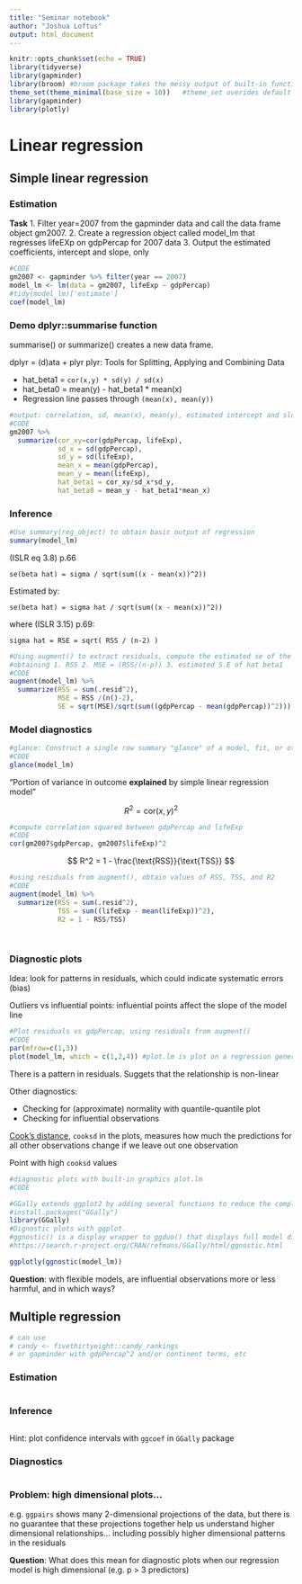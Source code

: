 ```yaml
---
title: "Seminar notebook"
author: "Joshua Loftus"
output: html_document
---
```


```r
knitr::opts_chunk$set(echo = TRUE)
library(tidyverse)
library(gapminder)
library(broom) #broom package takes the messy output of built-in functions in R, such as lm,#nls, or t.test, and turns them into tidy tibbles.
theme_set(theme_minimal(base_size = 10))   #theme_set overides default ggplot theme
library(gapminder)
library(plotly)
```

# Linear regression

## Simple linear regression

### Estimation

**Task** 
1. Filter year=2007 from the gapminder data and call the data frame object gm2007.
2. Create a regression object called model_lm that regresses lifeEXp on gdpPercap for 2007 data
3. Output the estimated coefficients, intercept and slope, only

```r
#CODE
gm2007 <- gapminder %>% filter(year == 2007)
model_lm <- lm(data = gm2007, lifeExp ~ gdpPercap)
#tidy(model_lm)['estimate']
coef(model_lm)
```


### Demo dplyr::summarise function

summarise() or summarize() creates a new data frame.

dplyr = (d)ata + plyr 
plyr: Tools for Splitting, Applying and Combining Data

- hat_beta1 = `cor(x,y) * sd(y) / sd(x)`
- hat_beta0 = mean(y) - hat_beta1 * mean(x)
- Regression line passes through `(mean(x), mean(y))`


```r
#output: correlation, sd, mean(x), mean(y), estimated intercept and slope coefficient using formula
#CODE
gm2007 %>% 
  summarize(cor_xy=cor(gdpPercap, lifeExp),
            sd_x = sd(gdpPercap),
            sd_y = sd(lifeExp),
            mean_x = mean(gdpPercap),
            mean_y = mean(lifeExp),
            hat_beta1 = cor_xy/sd_x*sd_y,
            hat_beta0 = mean_y - hat_beta1*mean_x)
```

### Inference

```r
#Use summary(reg_object) to obtain basic output of regression
summary(model_lm)
```

(ISLR eq 3.8) p.66

`se(beta hat) = sigma / sqrt(sum((x - mean(x))^2))`

Estimated by:

`se(beta hat) = sigma hat / sqrt(sum((x - mean(x))^2))`

where (ISLR 3.15) p.69:

`sigma hat = RSE = sqrt( RSS / (n-2) )`


```r
#Using augment() to extract residuals, compute the estimated se of the slope parameter by
#obtaining 1. RSS 2. MSE = (RSS/(n-p)) 3. estimated S.E of hat beta1
#CODE
augment(model_lm) %>% 
  summarize(RSS = sum(.resid^2),
            MSE = RSS /(n()-2),
            SE = sqrt(MSE)/sqrt(sum((gdpPercap - mean(gdpPercap))^2)))
```

### Model diagnostics

```r
#glance: Construct a single row summary "glance" of a model, fit, or other object
#CODE
glance(model_lm)
```

"Portion of variance in outcome **explained** by simple linear regression model"

$$
R^2 = \text{cor}(x,y)^2
$$

```r
#compute correlation squared between gdpPercap and lifeExp
#CODE
cor(gm2007$gdpPercap, gm2007$lifeExp)^2
```

$$
R^2 = 1 - \frac{\text{RSS}}{\text{TSS}}
$$


```r
#using residuals from augment(), obtain values of RSS, TSS, and R2
#CODE
augment(model_lm) %>%
  summarize(RSS = sum(.resid^2),
            TSS = sum((lifeExp - mean(lifeExp))^2),
            R2 = 1 - RSS/TSS)
            
  
```


### Diagnostic plots

Idea: look for patterns in residuals, which could indicate systematic errors (bias)

Outliers vs influential points: influential points affect the slope of the model line

```r
#Plot residuals vs gdpPercap, using residuals from augment()
#CODE
par(mfrow=c(1,3))
plot(model_lm, which = c(1,2,4)) #plot.lm is plot on a regression generates 6 plots
```
There is a pattern in residuals. Suggets that the relationship is non-linear


Other diagnostics:

- Checking for (approximate) normality with quantile-quantile plot
- Checking for influential observations

[Cook's distance](https://en.wikipedia.org/wiki/Cook%27s_distance), `cooksd` in the plots, measures how much the predictions for all other observations change if we leave out one observation

Point with high `cooksd` values 

```r
#diagnostic plots with built-in graphics plot.lm
#CODE
```

```r
#GGally extends ggplot2 by adding several functions to reduce the complexity of combining #geoms with transformed data. Some of these functions include a pairwise plot matrix, a #scatterplot plot matrix, 
#install.packages("GGally")
library(GGally)
#Dignostic plots with ggplot. 
#ggnostic() is a display wrapper to ggduo() that displays full model diagnostics for each given #explanatory variable. By default, ggduo() displays the residuals, leave-one-out model sigma #value, leverage points, and Cook’s distance against each explanatory variable.
#https://search.r-project.org/CRAN/refmans/GGally/html/ggnostic.html

ggplotly(ggnostic(model_lm))


```



**Question**: with flexible models, are influential observations more or less harmful, and in which ways?



## Multiple regression

```r
# can use
# candy <- fivethirtyeight::candy_rankings
# or gapminder with gdpPercap^2 and/or continent terms, etc
```


### Estimation

```r

```


### Inference

```r

```

Hint: plot confidence intervals with `ggcoef` in `GGally` package

### Diagnostics

```r

```

### Problem: high dimensional plots...

e.g. `ggpairs` shows many 2-dimensional projections of the data, but there is no guarantee that these projections together help us understand higher dimensional relationships... including possibly higher dimensional patterns in the residuals

**Question**: What does this mean for diagnostic plots when our regression model is high dimensional (e.g. p > 3 predictors)

